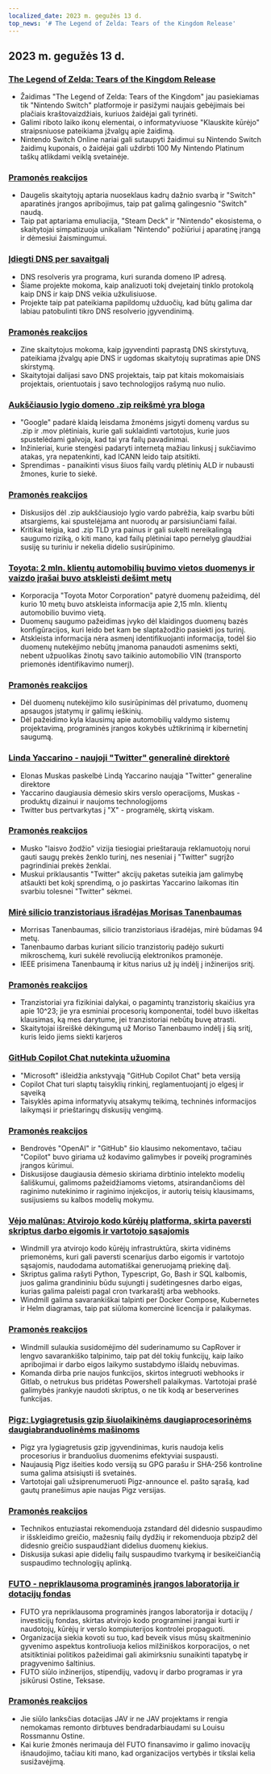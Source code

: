 ```yaml
---
localized_date: 2023 m. gegužės 13 d.
top_news: '# The Legend of Zelda: Tears of the Kingdom Release'
---
```


## 2023 m. gegužės 13 d.

### [The Legend of Zelda: Tears of the Kingdom Release](https://www.zelda.com/tears-of-the-kingdom/)

- Žaidimas "The Legend of Zelda: Tears of the Kingdom" jau pasiekiamas tik "Nintendo Switch" platformoje ir pasižymi naujais gebėjimais bei plačiais kraštovaizdžiais, kuriuos žaidėjai gali tyrinėti.
- Galimi riboto laiko ikonų elementai, o informatyviuose "Klauskite kūrėjo" straipsniuose pateikiama įžvalgų apie žaidimą.
- Nintendo Switch Online nariai gali sutaupyti žaidimui su Nintendo Switch žaidimų kuponais, o žaidėjai gali uždirbti 100 My Nintendo Platinum taškų atlikdami veiklą svetainėje.

### [Pramonės reakcijos](http://news.ycombinator.com/item?id=35912318)

- Daugelis skaitytojų aptaria nuoseklaus kadrų dažnio svarbą ir "Switch" aparatinės įrangos apribojimus, taip pat galimą galingesnio "Switch" naudą.
- Taip pat aptariama emuliacija, "Steam Deck" ir "Nintendo" ekosistema, o skaitytojai simpatizuoja unikaliam "Nintendo" požiūriui į aparatinę įrangą ir dėmesiui žaismingumui.

### [Įdiegti DNS per savaitgalį](https://implement-dns.wizardzines.com/)

- DNS resolveris yra programa, kuri suranda domeno IP adresą.
- Šiame projekte mokoma, kaip analizuoti tokį dvejetainį tinklo protokolą kaip DNS ir kaip DNS veikia užkulisiuose.
- Projekte taip pat pateikiama papildomų užduočių, kad būtų galima dar labiau patobulinti tikro DNS resolverio įgyvendinimą.

### [Pramonės reakcijos](http://news.ycombinator.com/item?id=35916064)

- Zine skaitytojus mokoma, kaip įgyvendinti paprastą DNS skirstytuvą, pateikiama įžvalgų apie DNS ir ugdomas skaitytojų supratimas apie DNS skirstymą.
- Skaitytojai dalijasi savo DNS projektais, taip pat kitais mokomaisiais projektais, orientuotais į savo technologijos rašymą nuo nulio.

### [Aukščiausio lygio domeno .zip reikšmė yra bloga](https://financialstatement.zip/)

- "Google" padarė klaidą leisdama žmonėms įsigyti domenų vardus su .zip ir .mov plėtiniais, kurie gali suklaidinti vartotojus, kurie juos spustelėdami galvoja, kad tai yra failų pavadinimai.
- Inžinieriai, kurie stengėsi padaryti internetą mažiau linkusį į sukčiavimo atakas, yra nepatenkinti, kad ICANN leido taip atsitikti.
- Sprendimas - panaikinti visus šiuos failų vardų plėtinių ALD ir nubausti žmones, kurie to siekė.

### [Pramonės reakcijos](http://news.ycombinator.com/item?id=35920336)

- Diskusijos dėl .zip aukščiausiojo lygio vardo pabrėžia, kaip svarbu būti atsargiems, kai spustelėjama ant nuorodų ar parsisiunčiami failai.
- Kritikai teigia, kad .zip TLD yra painus ir gali sukelti nereikalingą saugumo riziką, o kiti mano, kad failų plėtiniai tapo pernelyg glaudžiai susiję su turiniu ir nekelia didelio susirūpinimo.

### [Toyota: 2 mln. klientų automobilių buvimo vietos duomenys ir vaizdo įrašai buvo atskleisti dešimt metų](https://www.bleepingcomputer.com/news/security/toyota-car-location-data-of-2-million-customers-exposed-for-ten-years/)

- Korporacija "Toyota Motor Corporation" patyrė duomenų pažeidimą, dėl kurio 10 metų buvo atskleista informacija apie 2,15 mln. klientų automobilio buvimo vietą.
- Duomenų saugumo pažeidimas įvyko dėl klaidingos duomenų bazės konfigūracijos, kuri leido bet kam be slaptažodžio pasiekti jos turinį.
- Atskleista informacija nėra asmenį identifikuojanti informacija, todėl šio duomenų nutekėjimo nebūtų įmanoma panaudoti asmenims sekti, nebent užpuolikas žinotų savo taikinio automobilio VIN (transporto priemonės identifikavimo numerį).

### [Pramonės reakcijos](http://news.ycombinator.com/item?id=35919133)

- Dėl duomenų nutekėjimo kilo susirūpinimas dėl privatumo, duomenų apsaugos įstatymų ir galimų ieškinių.
- Dėl pažeidimo kyla klausimų apie automobilių valdymo sistemų projektavimą, programinės įrangos kokybės užtikrinimą ir kibernetinį saugumą.

### [Linda Yaccarino - naujoji "Twitter" generalinė direktorė](https://twitter.com/elonmusk/status/1657050349608501249)

- Elonas Muskas paskelbė Lindą Yaccarino naująja "Twitter" generaline direktore
- Yaccarino daugiausia dėmesio skirs verslo operacijoms, Muskas - produktų dizainui ir naujoms technologijoms
- Twitter bus pertvarkytas į "X" - programėlę, skirtą viskam.

### [Pramonės reakcijos](http://news.ycombinator.com/item?id=35917912)

- Musko "laisvo žodžio" vizija tiesiogiai prieštarauja reklamuotojų norui gauti saugų prekės ženklo turinį, nes neseniai į "Twitter" sugrįžo pagrindiniai prekės ženklai.
- Muskui priklausantis "Twitter" akcijų paketas suteikia jam galimybę atšaukti bet kokį sprendimą, o jo paskirtas Yaccarino laikomas itin svarbiu tolesnei "Twitter" sėkmei.

### [Mirė silicio tranzistoriaus išradėjas Morisas Tanenbaumas](https://spectrum.ieee.org/in-memoriam-may-2023)

- Morrisas Tanenbaumas, silicio tranzistoriaus išradėjas, mirė būdamas 94 metų.
- Tanenbaumo darbas kuriant silicio tranzistorių padėjo sukurti mikroschemą, kuri sukėlė revoliuciją elektronikos pramonėje.
- IEEE prisimena Tanenbaumą ir kitus narius už jų indėlį į inžinerijos sritį.

### [Pramonės reakcijos](http://news.ycombinator.com/item?id=35920261)

- Tranzistoriai yra fizikiniai dalykai, o pagamintų tranzistorių skaičius yra apie 10^23; jie yra esminiai procesorių komponentai, todėl buvo iškeltas klausimas, ką mes darytume, jei tranzistoriai nebūtų buvę atrasti.
- Skaitytojai išreiškė dėkingumą už Moriso Tanenbaumo indėlį į šią sritį, kuris leido jiems siekti karjeros

### [GitHub Copilot Chat nutekinta užuomina](https://twitter.com/marvinvonhagen/status/1657060506371346432)

- "Microsoft" išleidžia ankstyvąją "GitHub Copilot Chat" beta versiją
- Copilot Chat turi slaptų taisyklių rinkinį, reglamentuojantį jo elgesį ir sąveiką
- Taisyklės apima informatyvių atsakymų teikimą, techninės informacijos laikymąsi ir prieštaringų diskusijų vengimą.

### [Pramonės reakcijos](http://news.ycombinator.com/item?id=35921375)

- Bendrovės "OpenAI" ir "GitHub" šio klausimo nekomentavo, tačiau "Copilot" buvo giriama už kodavimo galimybes ir poveikį programinės įrangos kūrimui.
- Diskusijose daugiausia dėmesio skiriama dirbtinio intelekto modelių šališkumui, galimoms pažeidžiamoms vietoms, atsirandančioms dėl raginimo nutekinimo ir raginimo injekcijos, ir autorių teisių klausimams, susijusiems su kalbos modelių mokymu.

### [Vėjo malūnas: Atvirojo kodo kūrėjų platforma, skirta paversti skriptus darbo eigomis ir vartotojo sąsajomis](https://github.com/windmill-labs/windmill)

- Windmill yra atvirojo kodo kūrėjų infrastruktūra, skirta vidinėms priemonėms, kuri gali paversti scenarijus darbo eigomis ir vartotojo sąsajomis, naudodama automatiškai generuojamą priekinę dalį.
- Skriptus galima rašyti Python, Typescript, Go, Bash ir SQL kalbomis, juos galima grandininiu būdu sujungti į sudėtingesnes darbo eigas, kurias galima paleisti pagal cron tvarkaraštį arba webhooks.
- Windmill galima savarankiškai talpinti per Docker Compose, Kubernetes ir Helm diagramas, taip pat siūloma komercinė licencija ir palaikymas.

### [Pramonės reakcijos](http://news.ycombinator.com/item?id=35920082)

- Windmill sulaukia susidomėjimo dėl suderinamumo su CapRover ir lengvo savarankiško talpinimo, taip pat dėl tokių funkcijų, kaip laiko apribojimai ir darbo eigos laikymo sustabdymo išlaidų nebuvimas.
- Komanda dirba prie naujos funkcijos, skirtos integruoti webhooks ir Gitlab, o netrukus bus pridėtas Powershell palaikymas. Vartotojai prašė galimybės įrankyje naudoti skriptus, o ne tik kodą ar beserverines funkcijas.

### [Pigz: Lygiagretusis gzip šiuolaikinėms daugiaprocesorinėms daugiabranduolinėms mašinoms](https://zlib.net/pigz/)

- Pigz yra lygiagretusis gzip įgyvendinimas, kuris naudoja kelis procesorius ir branduolius duomenims efektyviai suspausti.
- Naujausią Pigz išeities kodo versiją su GPG parašu ir SHA-256 kontroline suma galima atsisiųsti iš svetainės.
- Vartotojai gali užsiprenumeruoti Pigz-announce el. pašto sąrašą, kad gautų pranešimus apie naujas Pigz versijas.

### [Pramonės reakcijos](http://news.ycombinator.com/item?id=35914447)

- Technikos entuziastai rekomenduoja zstandard dėl didesnio suspaudimo ir išskleidimo greičio, mažesnių failų dydžių ir rekomenduoja pbzip2 dėl didesnio greičio suspaudžiant didelius duomenų kiekius.
- Diskusija sukasi apie didelių failų suspaudimo tvarkymą ir besikeičiančią suspaudimo technologijų aplinką.

### [FUTO - nepriklausoma programinės įrangos laboratorija ir dotacijų fondas](https://futo.org/)

- FUTO yra nepriklausoma programinės įrangos laboratorija ir dotacijų / investicijų fondas, skirtas atvirojo kodo programinei įrangai kurti ir naudotojų, kūrėjų ir verslo kompiuterijos kontrolei propaguoti.
- Organizacija siekia kovoti su tuo, kad beveik visus mūsų skaitmeninio gyvenimo aspektus kontroliuoja kelios milžiniškos korporacijos, o net atsitiktiniai politikos pažeidimai gali akimirksniu sunaikinti tapatybę ir pragyvenimo šaltinius.
- FUTO siūlo inžinerijos, stipendijų, vadovų ir darbo programas ir yra įsikūrusi Ostine, Teksase.

### [Pramonės reakcijos](http://news.ycombinator.com/item?id=35911406)

- Jie siūlo lanksčias dotacijas JAV ir ne JAV projektams ir rengia nemokamas remonto dirbtuves bendradarbiaudami su Louisu Rossmannu Ostine.
- Kai kurie žmonės nerimauja dėl FUTO finansavimo ir galimo inovacijų išnaudojimo, tačiau kiti mano, kad organizacijos vertybės ir tikslai kelia susižavėjimą.
